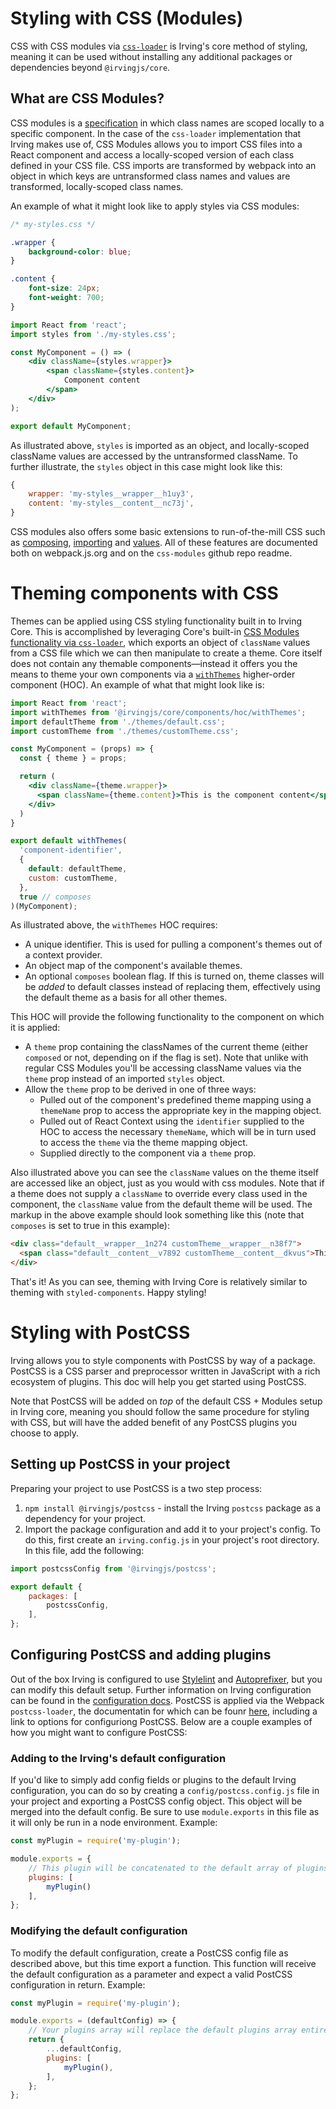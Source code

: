 <Meta title="Styling/CSS Modules and PostCSS" />

# Styling with CSS (Modules)
CSS with CSS modules via [`css-loader`](https://webpack.js.org/loaders/css-loader/#modules) is Irving's core method of styling, meaning it can be used without installing any additional packages or dependencies beyond `@irvingjs/core`.

## What are CSS Modules?
CSS modules is a [specification](https://github.com/css-modules/css-modules) in which class names are scoped locally to a specific component. In the case of the `css-loader` implementation that Irving makes use of, CSS Modules allows you to import CSS files into a React component and access a locally-scoped version of each class defined in your CSS file. CSS imports are transformed by webpack into an object in which keys are untransformed class names and values are transformed, locally-scoped class names.

An example of what it might look like to apply styles via CSS modules:
```css
/* my-styles.css */

.wrapper {
    background-color: blue;
}

.content {
    font-size: 24px;
    font-weight: 700;
}
```

```jsx
import React from 'react';
import styles from './my-styles.css';

const MyComponent = () => (
    <div className={styles.wrapper}>
        <span className={styles.content}>
            Component content
        </span>
    </div>
);

export default MyComponent;
```

As illustrated above, `styles` is imported as an object, and locally-scoped className values are accessed by the untransformed className. To further illustrate, the `styles` object in this case might look like this:

```js
{
    wrapper: 'my-styles__wrapper__h1uy3',
    content: 'my-styles__content__nc73j',
}
```

CSS modules also offers some basic extensions to run-of-the-mill CSS such as [composing](https://webpack.js.org/loaders/css-loader/#composing), [importing](https://webpack.js.org/loaders/css-loader/#importing) and [values](https://webpack.js.org/loaders/css-loader/#values). All of these features are documented both on webpack.js.org and on the `css-modules` github repo readme.


# Theming components with CSS
Themes can be applied using CSS styling functionality built in to Irving Core. This is accomplished by leveraging Core's built-in [CSS Modules functionality via `css-loader`](https://webpack.js.org/loaders/css-loader/#modules), which exports an object of `className` values from a CSS file which we can then manipulate to create a theme. Core itself does not contain any themable components—instead it offers you the means to theme your own components via a [`withThemes`](https://github.com/alleyinteractive/irving/blob/main/packages/core/components/hoc/withThemes.js) higher-order component (HOC). An example of what that might look like is:

```jsx
import React from 'react';
import withThemes from '@irvingjs/core/components/hoc/withThemes';
import defaultTheme from './themes/default.css';
import customTheme from './themes/customTheme.css';

const MyComponent = (props) => {
  const { theme } = props;

  return (
    <div className={theme.wrapper}>
      <span className={theme.content}>This is the component content</span>
    </div>
  )
}

export default withThemes(
  'component-identifier',
  {
    default: defaultTheme,
    custom: customTheme,
  },
  true // composes
)(MyComponent);
```

As illustrated above, the `withThemes` HOC requires:
* A unique identifier. This is used for pulling a component's themes out of a context provider.
* An object map of the component's available themes.
* An optional `composes` boolean flag. If this is turned on, theme classes will be _added_ to default classes instead of replacing them, effectively using the default theme as a basis for all other themes.

This HOC will provide the following functionality to the component on which it is applied:
* A `theme` prop containing the classNames of the current theme (either `composed` or not, depending on if the flag is set). Note that unlike with regular CSS Modules you'll be accessing className values via the `theme` prop instead of an imported `styles` object.
* Allow the `theme` prop to be derived in one of three ways:
  * Pulled out of the component's predefined theme mapping using a `themeName` prop to access the appropriate key in the mapping object.
  * Pulled out of React Context using the `identifier` supplied to the HOC to access the necessary `themeName`, which will be in turn used to access the `theme` via the theme mapping object.
  * Supplied directly to the component via a `theme` prop.

Also illustrated above you can see the `className` values on the theme itself are accessed like an object, just as you would with css modules. Note that if a theme does not supply a `className` to override every class used in the component, the `className` value from the default theme will be used. The markup in the above example should look something like this (note that `composes` is set to true in this example):

```html
<div class="default__wrapper__1n274 customTheme__wrapper__n38f7">
  <span class="default__content__v7892 customTheme__content__dkvus">This is the component content</span>
</div>
```

That's it! As you can see, theming with Irving Core is relatively similar to theming with `styled-components`. Happy styling!

# Styling with PostCSS
Irving allows you to style components with PostCSS by way of a package. PostCSS is a CSS parser and preprocessor written in JavaScript with a rich ecosystem of plugins. This doc will help you get started using PostCSS.

Note that PostCSS will be added on _top_ of the default CSS + Modules setup in Irving core, meaning you should follow the same procedure for styling with CSS, but will have the added benefit of any PostCSS plugins you choose to apply.

## Setting up PostCSS in your project
Preparing your project to use PostCSS is a two step process:
1. `npm install @irvingjs/postcss` - install the Irving `postcss` package as a dependency for your project.
2. Import the package configuration and add it to your project's config. To do this, first create an `irving.config.js` in your project's root directory. In this file, add the following:
```js
import postcssConfig from '@irvingjs/postcss';

export default {
    packages: [
        postcssConfig,
    ],
};
```

## Configuring PostCSS and adding plugins
Out of the box Irving is configured to use [Stylelint](https://stylelint.io/) and [Autoprefixer](https://github.com/postcss/autoprefixer), but you can modify this default setup. Further information on Irving configuration can be found in the [configuration docs](http://localhost:6006/?path=/docs/configuration-irving-config-js--page#postcss-configuration). PostCSS is applied via the Webpack `postcss-loader`, the documentatin for which can be founr [here](https://webpack.js.org/loaders/postcss-loader/#postcssoptions), including a link to options for configuriong PostCSS. Below are a couple examples of how you might want to configure PostCSS:

### Adding to the Irving's default configuration
If you'd like to simply add config fields or plugins to the default Irving configuration, you can do so by creating a `config/postcss.config.js` file in your project and exporting a PostCSS config object. This object will be merged into the default config. Be sure to use `module.exports` in this file as it will only be run in a node environment. Example:

```js
const myPlugin = require('my-plugin');

module.exports = {
    // This plugin will be concatenated to the default array of plugins.
    plugins: [
        myPlugin()
    ],
};
```

### Modifying the default configuration
To modify the default configuration, create a PostCSS config file as described above, but this time export a function. This function will receive the default configuration as a parameter and expect a valid PostCSS configuration in return. Example:

```js
const myPlugin = require('my-plugin');

module.exports = (defaultConfig) => {
    // Your plugins array will replace the default plugins array entirely.
    return {
        ...defaultConfig,
        plugins: [
            myPlugin(),
        ],
    };
};
```
